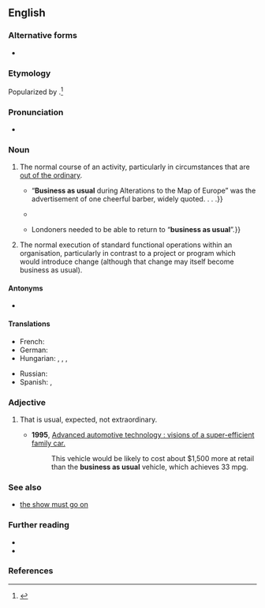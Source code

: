 {{also|business-as-usual}}
==English==

===Alternative forms===
* {{l|en|business-as-usual}}

===Etymology===
Popularized by {{w|Winston Churchill}}.<ref>{{cite-book|date=November 9, 1914|title=Winston S. Churchill: his complete speeches, 1897–1963|volume=3|chapter=Business as Usual|page=2341|pageurl=https://archive.org/details/winstonschurchil0003unse/page/2341/mode/1up|passage=The British people have taken for themselves this motto–“Business carried on as usual during alterations on the map of Europe.”}}</ref>

===Pronunciation===
* {{audio|en|en-au-business as usual.ogg|Audio (AU)}}

===Noun===
{{en-noun|-}}

# {{lb|en|idiomatic}} The normal course of an activity, particularly in circumstances that are [[out of the ordinary]].
#* {{quote-book|en|year=1916|page=214|location=New York|publisher=Macmillan|chapter=Onlookers|section=Book II|pageurl=https://archive.org/details/mrbritlingseesit0005well/page/214/mode/1up|author=H. G. Wells|authorlink=H. G. Wells|title={{w|Mr. Britling Sees It Through}}|passage=The phase{{sic}} “Business as Usual” ran about the world, and the papers abounded in articles in which going on as though there was no war at all was demonstrated to be the truest form of patriotism. {{...}} “'''Business as usual''' during Alterations to the Map of Europe” was the advertisement of one cheerful barber, widely quoted. . . .}}
#* {{quote-journal|en|date=April 9, 2013|author=Andrei Lankov|title=Stay Cool. Call North Korea’s Bluff.|work=New York Times|url=http://www.nytimes.com/2013/04/10/opinion/stay-cool-call-north-koreas-bluff.html|passage=In other words, it is '''business as usual''' on the Korean Peninsula. Perhaps, when the atmosphere cools down, an argument can be made for giving North Korea’s leaders some of the assistance they want, if they are willing to make concessions of their own.}}
#* {{quote-book|en|year=2020|title=After the Fact?|publisher=Repeater|isbn=9781912248742|author=Marcus Gilroy-Ware|quotee={{w|Sadiq Khan}}|passage=This was very well illustrated when Extinction Rebellion protests disrupted traffic in London in April 2019, and Mayor Sadiq Khan insisted that while he shared “the passion about tackling climate change of those protesting”{{...|,and supported “the right to peaceful and lawful protest”,}} Londoners needed to be able to return to “'''business as usual'''”.}}
# {{lb|en|idiomatic}} The normal execution of standard functional operations within an organisation, particularly in contrast to a project or program which would introduce change (although that change may itself become business as usual).

====Antonyms====
* {{l|en|whatever it takes}}

====Translations====
{{trans-top|The normal course of an activity, in circumstances that are out of the ordinary}}
* French: {{t+|fr|comme si de rien n'était}}
* German: {{t|de|Tagesgeschäft}}
* Hungarian: {{t|hu|[[szokásos]] [[ügymenet]]|lit=usual/regular business}}, {{t|hu|[[mintha]] [[semmi]] [[sem]] [[történt]] [[volna]]|lit=as if nothing had happened}}, {{t|hu|[[mintha]] [[mi]] [[se]] [[történt]] [[volna]]}}, {{t|hu|[[az]] [[élet]] [[megy]] [[tovább]]}}
{{trans-mid}}
* Russian: {{t|ru|обы́чный поря́док ве́дения дел}}
* Spanish: {{t|es|como si nada ocurriera}}, {{t|es|zona de conflicto}}
{{trans-bottom}}

===Adjective===
{{en-adj|-}}

# {{lb|en|idiomatic}} That is usual, expected, not extraordinary.
#* '''1995''', [https://books.google.com/books?id=hGHr2L6HtKwC&pg=PA11&dq=%22business-as-usual%22&hl=en&sa=X&ved=0ahUKEwiJwLz1x_jKAhUW2mMKHahQBbo4UBDoAQgpMAI#v=onepage&q=%22business-as-usual%22&f=false Advanced automotive technology : visions of a super-efficient family car.]
#*: This vehicle would be likely to cost about $1,500 more at retail than the '''business as usual''' vehicle, which achieves 33 mpg.

===See also===
* [[the show must go on]]

===Further reading===
* {{pedia|business as usual (business)}}
* {{pedia|business as usual (policy)}}

===References===
<references/>